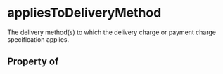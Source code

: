   

# appliesToDeliveryMethod

The delivery method(s) to which the delivery charge or payment charge specification applies.

## Property of



